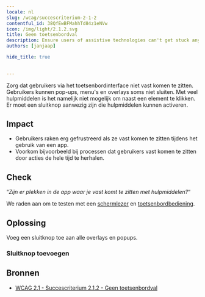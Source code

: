 ```yaml
---
locale: nl
slug: /wcag/succescriterium-2-1-2
contentful_id: 38QfEwBFMahhTd84z1eNVw
icon: /img/light/2.1.2.svg
title: Geen toetsenbordval
description: Ensure users of assistive technologies can't get stuck anywhere in the app.
authors: [janjaap]

hide_title: true

	
---
```


<Hero
  title="Geen toetsenbordval"
  icon="/img/light/2.1.2.svg"
  prefix="Succescriterium 2.1.2"
  suffix="Niveau A"
/>

Zorg dat gebruikers via het toetsenbordinterface niet vast komen te zitten. Gebruikers kunnen pop-ups, menu's en overlays soms niet sluiten. Met veel hulpmiddelen is het namelijk niet mogelijk om naast een element te klikken. Er moet een sluitknop aanwezig zijn die hulpmiddelen kunnen activeren.

## Impact

- Gebruikers raken erg gefrustreerd als ze vast komen te zitten tijdens het gebruik van een app.
- Voorkom bijvoorbeeld bij processen dat gebruikers vast komen te zitten door acties de hele tijd te herhalen.

## Check

“*Zijn er plekken in de app waar je vast komt te zitten met hulpmiddelen?*“

We raden aan om te testen met een [schermlezer](/nl/stats/schermlezer) en [toetsenbordbediening](/nl/stats/toetsenbordbediening).

## Oplossing

Voeg een sluitknop toe aan alle overlays en popups.

### Sluitknop toevoegen

<CodeSample id="accessibility-dialog" locale="nl"/>

## Bronnen

- [WCAG 2.1 - Succescriterium 2.1.2 - Geen toetsenbordval](https://www.w3.org/Translations/WCAG21-nl/#geen-toetsenbordval)